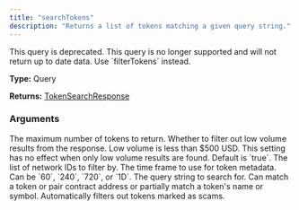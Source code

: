 ```yaml
---
title: "searchTokens"
description: "Returns a list of tokens matching a given query string."
---
```


<Warning>
  This query is deprecated. This query is no longer supported and will not return up to date data. Use `filterTokens` instead.
</Warning>

**Type:** Query

**Returns:** [TokenSearchResponse](/api-reference/types/tokensearchresponse)

### Arguments

<ResponseField name="limit" type="Int">
  The maximum number of tokens to return.
</ResponseField>

<ResponseField name="lowVolumeFilter" type="Boolean">
  Whether to filter out low volume results from the response. Low volume is less than $500 USD. This setting has no effect when only low volume results are found. Default is `true`.
</ResponseField>

<ResponseField name="networkFilter" type="[Int!]">
  The list of network IDs to filter by.
</ResponseField>

<ResponseField name="resolution" type="String">
  The time frame to use for token metadata. Can be `60`, `240`, `720`, or `1D`.
</ResponseField>

<ResponseField name="search" type="String!" required>
  The query string to search for. Can match a token or pair contract address or partially match a token&#39;s name or symbol. Automatically filters out tokens marked as scams.
</ResponseField>

